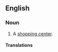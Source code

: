 ==English==
{{wikipedia}}

===Noun===
{{en-noun}}

# {{lb|en|US}} A [[shopping center]].

====Translations====
{{trans-see|shopping centre}}
